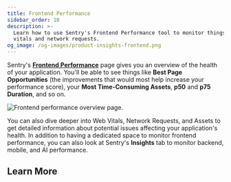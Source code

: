 ```yaml
---
title: Frontend Performance
sidebar_order: 10
description: >-
  Learn how to use Sentry's Frontend Performance tool to monitor things like web
  vitals and network requests.
og_image: /og-images/product-insights-frontend.png
---
```


Sentry's [**Frontend Performance**](https://sentry.io/orgredirect/organizations/:orgslug/insights/frontend/) page gives you an overview of the health of your application. You'll be able to see things like **Best Page Opportunities** (the improvements that would most help increase your performance score), your **Most Time-Consuming Assets**, **p50** and **p75 Duration**, and so on.

![Frontend performance overview page.](../img/frontend-performance-overview.png)

You can also dive deeper into Web Vitals, Network Requests, and Assets to get detailed information about potential issues affecting your application's health. In addition to having a dedicated space to monitor frontend performance, you can also look at Sentry's **Insights** tab to monitor backend, mobile, and AI performance.

## Learn More

<PageGrid />
